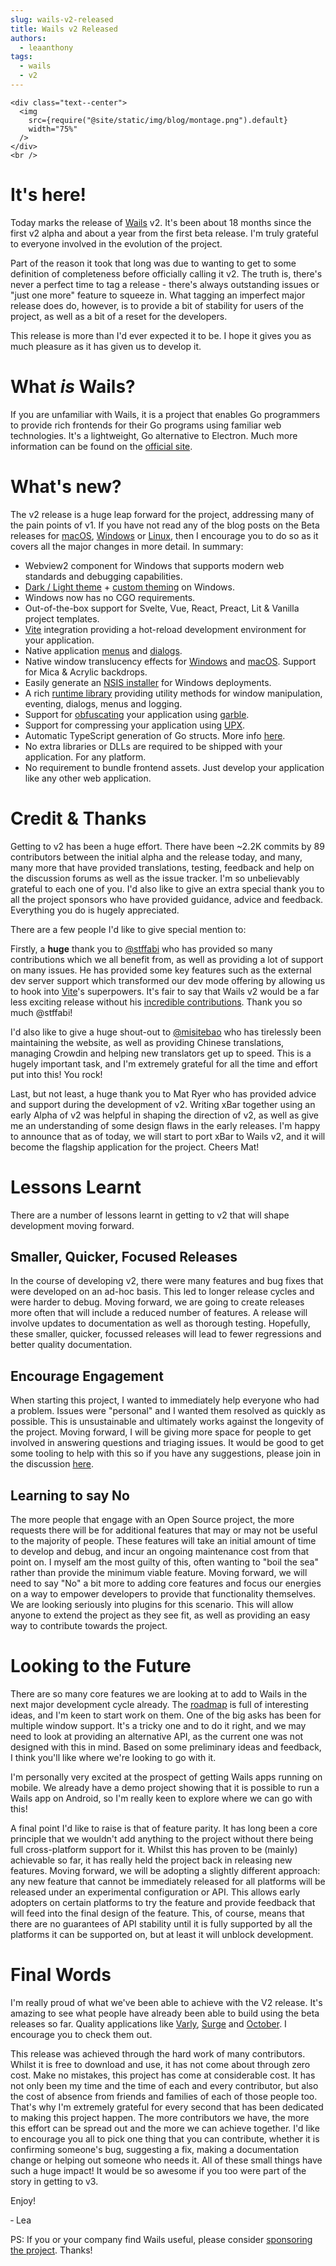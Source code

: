 ```yaml
---
slug: wails-v2-released
title: Wails v2 Released
authors:
  - leaanthony
tags:
  - wails
  - v2
---
```


```mdx-code-block
<div class="text--center">
  <img
    src={require("@site/static/img/blog/montage.png").default}
    width="75%"
  />
</div>
<br />
```

# It's here!

Today marks the release of [Wails](https://wails.io) v2. It's been about 18 months since the first v2 alpha and about a year from the first beta release. I'm truly grateful to everyone involved in the evolution of the project.

Part of the reason it took that long was due to wanting to get to some definition of completeness before officially calling it v2. The truth is, there's never a perfect time to tag a release - there's always outstanding issues or "just one more" feature to squeeze in. What tagging an imperfect major release does do, however, is to provide a bit of stability for users of the project, as well as a bit of a reset for the developers.

This release is more than I'd ever expected it to be. I hope it gives you as much pleasure as it has given us to develop it.

# What _is_ Wails?

If you are unfamiliar with Wails, it is a project that enables Go programmers to provide rich frontends for their Go programs using familiar web technologies. It's a lightweight, Go alternative to Electron. Much more information can be found on the [official site](https://wails.io/docs/introduction).

# What's new?

The v2 release is a huge leap forward for the project, addressing many of the pain points of v1. If you have not read any of the blog posts on the Beta releases for [macOS](/blog/wails-v2-beta-for-mac), [Windows](/blog/wails-v2-beta-for-windows) or [Linux](/blog/wails-v2-beta-for-linux), then I encourage you to do so as it covers all the major changes in more detail. In summary:

- Webview2 component for Windows that supports modern web standards and debugging capabilities.
- [Dark / Light theme](/docs/reference/options#theme) + [custom theming](/docs/reference/options#customtheme) on Windows.
- Windows now has no CGO requirements.
- Out-of-the-box support for Svelte, Vue, React, Preact, Lit & Vanilla project templates.
- [Vite](https://vitejs.dev/) integration providing a hot-reload development environment for your application.
- Native application [menus](/docs/guides/application-development#application-menu) and [dialogs](/docs/reference/runtime/dialog).
- Native window translucency effects for [Windows](/docs/reference/options#windowistranslucent) and [macOS](/docs/reference/options#windowistranslucent-1). Support for Mica & Acrylic backdrops.
- Easily generate an [NSIS installer](/docs/guides/windows-installer) for Windows deployments.
- A rich [runtime library](/docs/reference/runtime/intro) providing utility methods for window manipulation, eventing, dialogs, menus and logging.
- Support for [obfuscating](/docs/guides/obfuscated) your application using [garble](https://github.com/burrowers/garble).
- Support for compressing your application using [UPX](https://upx.github.io/).
- Automatic TypeScript generation of Go structs. More info [here](/docs/howdoesitwork#calling-bound-go-methods).
- No extra libraries or DLLs are required to be shipped with your application. For any platform.
- No requirement to bundle frontend assets. Just develop your application like any other web application.

# Credit & Thanks

Getting to v2 has been a huge effort. There have been ~2.2K commits by 89 contributors between the initial alpha and the release today, and many, many more that have provided translations, testing, feedback and help on the discussion forums as well as the issue tracker. I'm so unbelievably grateful to each one of you. I'd also like to give an extra special thank you to all the project sponsors who have provided guidance, advice and feedback. Everything you do is hugely appreciated.

There are a few people I'd like to give special mention to:

Firstly, a **huge** thank you to [@stffabi](https://github.com/stffabi) who has provided so many contributions which we all benefit from, as well as providing a lot of support on many issues. He has provided some key features such as the external dev server support which transformed our dev mode offering by allowing us to hook into [Vite](https://vitejs.dev/)'s superpowers. It's fair to say that Wails v2 would be a far less exciting release without his [incredible contributions](https://github.com/cllsm/wails-win7/commits?author=stffabi&since=2020-01-04). Thank you so much @stffabi!

I'd also like to give a huge shout-out to [@misitebao](https://github.com/misitebao) who has tirelessly been maintaining the website, as well as providing Chinese translations, managing Crowdin and helping new translators get up to speed. This is a hugely important task, and I'm extremely grateful for all the time and effort put into this! You rock!

Last, but not least, a huge thank you to Mat Ryer who has provided advice and support during the development of v2. Writing xBar together using an early Alpha of v2 was helpful in shaping the direction of v2, as well as give me an understanding of some design flaws in the early releases. I'm happy to announce that as of today, we will start to port xBar to Wails v2, and it will become the flagship application for the project. Cheers Mat!

# Lessons Learnt

There are a number of lessons learnt in getting to v2 that will shape development moving forward.

## Smaller, Quicker, Focused Releases

In the course of developing v2, there were many features and bug fixes that were developed on an ad-hoc basis. This led to longer release cycles and were harder to debug. Moving forward, we are going to create releases more often that will include a reduced number of features. A release will involve updates to documentation as well as thorough testing. Hopefully, these smaller, quicker, focussed releases will lead to fewer regressions and better quality documentation.

## Encourage Engagement

When starting this project, I wanted to immediately help everyone who had a problem. Issues were "personal" and I wanted them resolved as quickly as possible. This is unsustainable and ultimately works against the longevity of the project. Moving forward, I will be giving more space for people to get involved in answering questions and triaging issues. It would be good to get some tooling to help with this so if you have any suggestions, please join in the discussion [here](https://github.com/cllsm/wails-win7/discussions/1855).

## Learning to say No

The more people that engage with an Open Source project, the more requests there will be for additional features that may or may not be useful to the majority of people. These features will take an initial amount of time to develop and debug, and incur an ongoing maintenance cost from that point on. I myself am the most guilty of this, often wanting to "boil the sea" rather than provide the minimum viable feature. Moving forward, we will need to say "No" a bit more to adding core features and focus our energies on a way to empower developers to provide that functionality themselves. We are looking seriously into plugins for this scenario. This will allow anyone to extend the project as they see fit, as well as providing an easy way to contribute towards the project.

# Looking to the Future

There are so many core features we are looking at to add to Wails in the next major development cycle already. The [roadmap](https://github.com/cllsm/wails-win7/discussions/1484) is full of interesting ideas, and I'm keen to start work on them. One of the big asks has been for multiple window support. It's a tricky one and to do it right, and we may need to look at providing an alternative API, as the current one was not designed with this in mind. Based on some preliminary ideas and feedback, I think you'll like where we're looking to go with it.

I'm personally very excited at the prospect of getting Wails apps running on mobile. We already have a demo project showing that it is possible to run a Wails app on Android, so I'm really keen to explore where we can go with this!

A final point I'd like to raise is that of feature parity. It has long been a core principle that we wouldn't add anything to the project without there being full cross-platform support for it. Whilst this has proven to be (mainly) achievable so far, it has really held the project back in releasing new features. Moving forward, we will be adopting a slightly different approach: any new feature that cannot be immediately released for all platforms will be released under an experimental configuration or API. This allows early adopters on certain platforms to try the feature and provide feedback that will feed into the final design of the feature. This, of course, means that there are no guarantees of API stability until it is fully supported by all the platforms it can be supported on, but at least it will unblock development.

# Final Words

I'm really proud of what we've been able to achieve with the V2 release. It's amazing to see what people have already been able to build using the beta releases so far. Quality applications like [Varly](https://varly.app/), [Surge](https://getsurge.io/) and [October](https://october.utf9k.net/). I encourage you to check them out.

This release was achieved through the hard work of many contributors. Whilst it is free to download and use, it has not come about through zero cost. Make no mistakes, this project has come at considerable cost. It has not only been my time and the time of each and every contributor, but also the cost of absence from friends and families of each of those people too. That's why I'm extremely grateful for every second that has been dedicated to making this project happen. The more contributors we have, the more this effort can be spread out and the more we can achieve together. I'd like to encourage you all to pick one thing that you can contribute, whether it is confirming someone's bug, suggesting a fix, making a documentation change or helping out someone who needs it. All of these small things have such a huge impact! It would be so awesome if you too were part of the story in getting to v3.

Enjoy!

&dash; Lea

PS: If you or your company find Wails useful, please consider [sponsoring the project](https://github.com/sponsors/leaanthony). Thanks!
